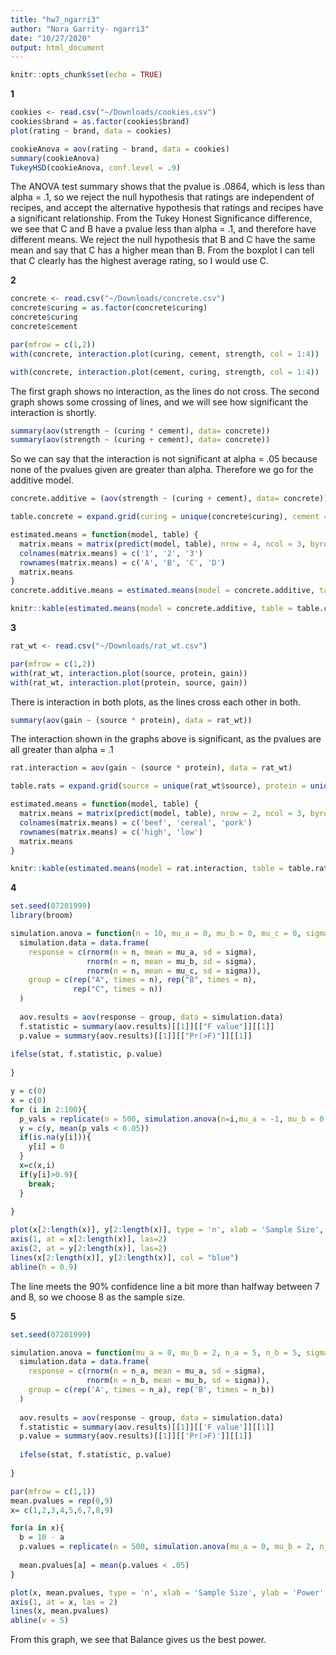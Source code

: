 ```yaml
---
title: "hw7_ngarri3"
author: "Nora Garrity- ngarri3"
date: "10/27/2020"
output: html_document
---
```


```r
knitr::opts_chunk$set(echo = TRUE)
```

**1**
```r
cookies <- read.csv("~/Downloads/cookies.csv")
cookies$brand = as.factor(cookies$brand)
plot(rating ~ brand, data = cookies)

cookieAnova = aov(rating ~ brand, data = cookies)
summary(cookieAnova)
TukeyHSD(cookieAnova, conf.level = .9)
```

The ANOVA test summary shows that the pvalue is .0864, which is less than alpha = .1, so we reject the null hypothesis that ratings are independent of recipes, and accept the alternative hypothesis that ratings and recipes have a significant relationship. From the Tukey Honest Significance difference, we see that C and B have a pvalue less than alpha = .1, and therefore have different means. We reject the null hypothesis that B and C have the same mean and say that C has a higher mean than B. From the boxplot I can tell that C clearly has the highest average rating, so I would use C. 

**2**
```r
concrete <- read.csv("~/Downloads/concrete.csv")
concrete$curing = as.factor(concrete$curing)
concrete$curing
concrete$cement

par(mfrow = c(1,2))
with(concrete, interaction.plot(curing, cement, strength, col = 1:4))

with(concrete, interaction.plot(cement, curing, strength, col = 1:4))
```

The first graph shows no interaction, as the lines do not cross. The second graph shows some crossing of lines, and we will see how significant the interaction is shortly. 

```r
summary(aov(strength ~ (curing * cement), data= concrete))
summary(aov(strength ~ (curing + cement), data= concrete))
```
So we can say that the interaction is not significant at alpha = .05 because none of the pvalues given are greater than alpha. Therefore we go for the additive model. 

```r
concrete.additive = (aov(strength ~ (curing + cement), data= concrete))

table.concrete = expand.grid(curing = unique(concrete$curing), cement = unique(concrete$cement))

estimated.means = function(model, table) {
  matrix.means = matrix(predict(model, table), nrow = 4, ncol = 3, byrow = TRUE)
  colnames(matrix.means) = c('1', '2', '3')
  rownames(matrix.means) = c('A', 'B', 'C', 'D')
  matrix.means
}
concrete.additive.means = estimated.means(model = concrete.additive, table = table.concrete)

knitr::kable(estimated.means(model = concrete.additive, table = table.concrete))
```

**3**
```r
rat_wt <- read.csv("~/Downloads/rat_wt.csv")

par(mfrow = c(1,2))
with(rat_wt, interaction.plot(source, protein, gain))
with(rat_wt, interaction.plot(protein, source, gain))
```

There is interaction in both plots, as the lines cross each other in both. 

```r
summary(aov(gain ~ (source * protein), data = rat_wt))
```
The interaction shown in the graphs above is significant, as the pvalues are all greater than alpha = .1

```r
rat.interaction = aov(gain ~ (source * protein), data = rat_wt)

table.rats = expand.grid(source = unique(rat_wt$source), protein = unique(rat_wt$protein))

estimated.means = function(model, table) {
  matrix.means = matrix(predict(model, table), nrow = 2, ncol = 3, byrow = TRUE)
  colnames(matrix.means) = c('beef', 'cereal', 'pork')
  rownames(matrix.means) = c('high', 'low')
  matrix.means
}

knitr::kable(estimated.means(model = rat.interaction, table = table.rats))
```

**4**
```r
set.seed(07201999)
library(broom)

simulation.anova = function(n = 10, mu_a = 0, mu_b = 0, mu_c = 0, sigma = 1, stat = TRUE) {
  simulation.data = data.frame(
    response = c(rnorm(n = n, mean = mu_a, sd = sigma),
                 rnorm(n = n, mean = mu_b, sd = sigma),
                 rnorm(n = n, mean = mu_c, sd = sigma)),
    group = c(rep("A", times = n), rep("B", times = n), 
              rep("C", times = n))
  )
  
  aov.results = aov(response ~ group, data = simulation.data)
  f.statistic = summary(aov.results)[[1]][["F value"]][[1]]
  p.value = summary(aov.results)[[1]][["Pr(>F)"]][[1]]
  
ifelse(stat, f.statistic, p.value)
  
}

y = c(0)
x = c(0)
for (i in 2:100){
  p_vals = replicate(n = 500, simulation.anova(n=i,mu_a = -1, mu_b = 0, mu_c = 1,sigma = 1, stat = FALSE))
  y = c(y, mean(p_vals < 0.05))
  if(is.na(y[i])){
    y[i] = 0
  }
  x=c(x,i)
  if(y[i]>0.9){
    break;
  }
  
}

plot(x[2:length(x)], y[2:length(x)], type = 'n', xlab = 'Sample Size', ylab = 'Power', xaxt = 'n', yaxt = 'n')
axis(1, at = x[2:length(x)], las=2)
axis(2, at = y[2:length(x)], las=2)
lines(x[2:length(x)], y[2:length(x)], col = "blue")
abline(h = 0.9)
```

The line meets the 90% confidence line a bit more than halfway between 7 and 8, so we choose 8 as the sample size. 

**5**
```r
set.seed(07201999)

simulation.anova = function(mu_a = 0, mu_b = 2, n_a = 5, n_b = 5, sigma = 1, stat = TRUE) {
  simulation.data = data.frame(
    response = c(rnorm(n = n_a, mean = mu_a, sd = sigma),
                 rnorm(n = n_b, mean = mu_b, sd = sigma)),
    group = c(rep('A', times = n_a), rep('B', times = n_b))
  )
  
  aov.results = aov(response ~ group, data = simulation.data)
  f.statistic = summary(aov.results)[[1]][['F value']][[1]]
  p.value = summary(aov.results)[[1]][['Pr(>F)']][[1]]
  
  ifelse(stat, f.statistic, p.value)
  
}

par(mfrow = c(1,1))
mean.pvalues = rep(0,9)
x= c(1,2,3,4,5,6,7,8,9)

for(a in x){
  b = 10 - a
  p.values = replicate(n = 500, simulation.anova(mu_a = 0, mu_b = 2, n_a = a, n_b = b, sigma = 1, stat = FALSE))
  
  mean.pvalues[a] = mean(p.values < .05)
}

plot(x, mean.pvalues, type = 'n', xlab = 'Sample Size', ylab = 'Power', main = 'Power vs. Balance', xaxt = 'n')
axis(1, at = x, las = 2)
lines(x, mean.pvalues)
abline(v = 5)
```

From this graph, we see that Balance gives us the best power. 
